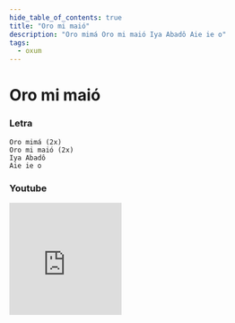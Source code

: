```yaml
---
hide_table_of_contents: true
title: "Oro mi maió"
description: "Oro mimá Oro mi maió Iya Abadô Aie ie o"
tags:
  - oxum
---
```


# Oro mi maió

### Letra

```text
Oro mimá (2x)
Oro mi maió (2x)
Iya Abadô
Aie ie o
```

### Youtube

<iframe
  width="200"
  height="200"
  src="https://www.youtube.com/embed/_iKPWM5OyfM"
  title="YouTube video player"
  frameborder="0"
  allow="accelerometer; autoplay; clipboard-write; encrypted-media; gyroscope; picture-in-picture; web-share"
  referrerpolicy="strict-origin-when-cross-origin"
  allowfullscreen
></iframe>